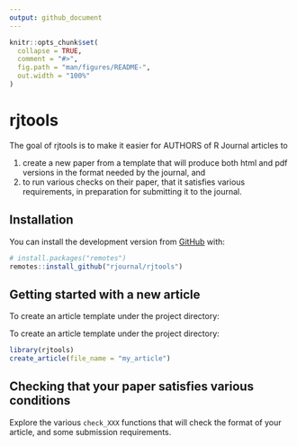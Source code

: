```yaml
---
output: github_document
---
```


<!-- README.md is generated from README.Rmd. Please edit that file -->

```r
knitr::opts_chunk$set(
  collapse = TRUE,
  comment = "#>",
  fig.path = "man/figures/README-",
  out.width = "100%"
)
```

# rjtools

<!-- badges: start -->
<!-- badges: end -->

The goal of rjtools is to make it easier for AUTHORS of R Journal
articles to 

1. create a new paper from a template that will produce both html and pdf versions in the format needed by the journal, and 
2. to run various checks on their paper, that it satisfies various requirements, in preparation for submitting it to the journal.

## Installation

<!-- You can install the released version of rjtools from [CRAN](https://CRAN.R-project.org) with: -->

<!-- ``` r -->
<!-- install.packages("rjtools") -->
<!-- ``` -->

<!-- And the development version from [GitHub](https://github.com/rjournal/rjtools) with: -->

You can install the development version from [GitHub](https://github.com/rjournal/rjtools) with: 

``` r
# install.packages("remotes")
remotes::install_github("rjournal/rjtools")
```

## Getting started with a new article

To create an article template under the project directory: 

To create an article template under the project directory:

```r
library(rjtools)
create_article(file_name = "my_article")
```

## Checking that your paper satisfies various conditions

Explore the various `check_XXX` functions that will check the format of
your article, and some submission requirements.
